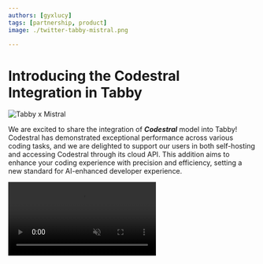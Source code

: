 ```yaml
---
authors: [gyxlucy]
tags: [partnership, product]
image: ./twitter-tabby-mistral.png

---
```




# Introducing the Codestral Integration in Tabby

![Tabby x Mistral](./tabby-mistral.png)

We are excited to share the integration of ***Codestral*** model into Tabby! 
Codestral has demonstrated exceptional performance across various coding tasks, and we are delighted to support our users in both self-hosting and accessing Codestral through its cloud API. 
This addition aims to enhance your coding experience with precision and efficiency, setting a new standard for AI-enhanced developer experience.

<video autoplay muted controls src={CodestralVideoUrl} type="video/mp4" className='w-full md:w-[620px]'/>

## What's great about Codestral?

Compared to other coding LLMs, Codestral stands out with its single model that supports both instruction-following and fill-in-the-middle compatibility. 
This is achieved by fine-tuning the base model on two data sets simultaneously. 
This dual fine-tuning strategy allows the same model to perform excellently in both code completion and conversational tasks, greatly simplifying the model deployment stack. 
This highlights an important direction we're extremely excited about from an application perspective, especially in on-prem/byoc use cases.

Besides, Codestral is trained on a diverse dataset of **80+ programming languages**, ensuring a high-quality experience for developers working with a wide range of languages.


## Get started with Codestral in Tabby

### Self-hosting Codestral

Codestral-22B is available for both Tabby completion and chat models [link](https://tabby.tabbyml.com/docs/models/). 
Please follow [Tabby Installation](https://tabby.tabbyml.com/docs/quick-start/installation/) to host Tabby and set `--model Codestral-22B --chat-model Codestral-22B`.

:::warning
Users need to respect the [Mistral AI Non-Production License (MNPL)](https://mistral.ai/news/mistral-ai-non-production-license-mnpl/) when using Codestral model.
This license allows developers to use the model for non-commercial purposes and to support research work. For other production use cases, a Mistral commercial license is required.
:::

### Access via Mistal AI API

Tabby also supports connecting to Mistral's API Platform. To use Codestral via Mistral's API, you need to first sign up for an API key from [Mistral AI](https://mistral.ai/). 
Then in Tabby, set your model configuration as below in `~/.tabby/config.toml` file ([see more](https://tabby.tabbyml.com/docs/administration/model/#mistral--codestral)).

![Codestral API in Tabby](./codestral_api.jpeg)




